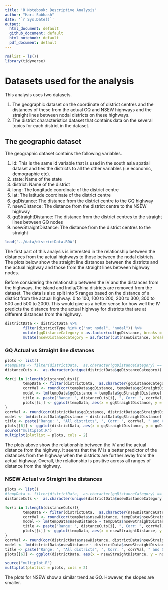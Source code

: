 ```yaml
---
title: 'R Notebook: Descriptive Analysis'
author: "Hari Subhash"
date: '`r Sys.Date()`'
output:
  html_document: default
  github_document: default
  html_notebook: default
  pdf_document: default
---
```

```r
rm(list = ls())
library(tidyverse)
```

# Datasets used for the analysis
This analysis uses two datasets. 

1. The geographic dataset on the coordinate of district centres and the distances of these from the actual GQ and NSEW highways and the straight lines between nodal districts on these highways. 
2. The district characteristics dataset that contains data on the several topics for each district in the dataset.

## The geographic dataset
The geographic dataset contains the following variables.

1. id: This is the same id variable that is used in the south asia spatial dataset and ties the districts to all the other variables (i.e economic, demographic etc).
2. state: Name of the state
3. district: Name of the district
4. long: The longitude coordinate of the district centre
5. lat: The latitude coordinate of the district centre
6. gqDistance: The distance from the district centre to the GQ highway
7. nsewDistance: The distance from the district centre to the NSEW highway
8. gqStraightDistance: The distance from the district centres to the straight lines between GQ nodes
9. nsewStraightDistance: The distance from the district centres to the straight

```r
load('../data/districtData.RDA')
```

The first part of this analysis is interested in the relationship between the distances from the actual highways to those between the nodal districts. The plots below show the straight line distances between the districts and the actual highway and those from the straight lines between highway nodes.

Before considering the relationship between the IV and the distances from the highways, the island and India/China districts are removed from the dataset. The data is also split into 5 ranges based on the distance of a district from the actual highway: 0 to 100, 100 to 200, 200 to 300, 300 to 500 and 500 to 2000. This would give us a better sense for how well the IV predicts the distance from the actual highway for districts that are at different distances from the highway.

```r
districtData <- districtData %>% 
        filter(districtType %in% c("not nodal", "nodal")) %>% 
        mutate(gqDistanceCategory = as.factor(cut(gqDistance, breaks = c(0, 100, 200, 300, 500, 2000)))) %>% 
        mutate(nsewDistanceCategory = as.factor(cut(nsewDistance, breaks = c(0, 100, 200, 300, 500, 2000))))
```

### GQ Actual vs Straight line distances
```r
plots <- list()
#tempData <- filter(districtData,  as.character(gqDistanceCategory) == distanceCuts[1])
distanceCuts <-  as.character(unique(districtData$gqDistanceCategory))

for(i in 1:length(distanceCuts)){
        tempData <- filter(districtData,  as.character(gqDistanceCategory) == distanceCuts[i])
        corrVal <- round(cor(tempData$gqDistance, tempData$gqStraightDistance), 1)
        model <- lm(tempData$gqDistance ~ tempData$gqStraightDistance)
        title <- paste("Range: ", distanceCuts[i], ", Corr: ", corrVal, " and Coeff: ", round(model$coefficients[2], 1))
        plots[[i]] <- ggplot(tempData, aes(x = gqStraightDistance, y = gqDistance)) + geom_point() + geom_smooth(method = 'lm') + labs(title = title) + annotate("text", label = paste())
}
corrVal <- round(cor(districtData$gqDistance, districtData$gqStraightDistance), 1)
model <- lm(districtData$gqDistance ~ districtData$gqStraightDistance)
title <- paste("Range: ", "All districts", ", Corr: ", corrVal, " and Coeff: ", round(model$coefficients[2], 1))
plots[[6]] <- ggplot(districtData, aes(x = gqStraightDistance, y = gqDistance)) + geom_point() + geom_smooth(method = 'lm') + labs(title = title)
source("multiplot.R")
multiplot(plotlist = plots, cols = 2)
```

The plots above show the relationship between the IV and the actual distance from the highway. It seems that the IV is a better predictor of the distances from the highway when the districts are further away from the actual highway. Overall, the relationship is positive across all ranges of distance from the highway.

### NSEW Actual vs Straight line distances
```r
plots <- list()
#tempData <- filter(districtData,  as.character(gqDistanceCategory) == distanceCuts[1])
distanceCuts <-  as.character(unique(districtData$nsewDistanceCategory))

for(i in 1:length(distanceCuts)){
        tempData <- filter(districtData,  as.character(nsewDistanceCategory) == distanceCuts[i])
        corrVal <- round(cor(tempData$nsewDistance, tempData$nsewStraightDistance), 1)
        model <- lm(tempData$nsewDistance ~ tempData$nsewStraightDistance)
        title <- paste("Range: ", distanceCuts[i], ", Corr: ", corrVal, " and Coeff: ", round(model$coefficients[2], 1))
        plots[[i]] <- ggplot(tempData, aes(x = nsewStraightDistance, y = nsewDistance)) + geom_point() + geom_smooth(method = 'lm') + labs(title = title)
}
corrVal <- round(cor(districtData$nsewDistance, districtData$nsewStraightDistance), 1)
model <- lm(districtData$nsewDistance ~ districtData$nsewStraightDistance)
title <- paste("Range: ", "All districts", ", Corr: ", corrVal, " and Coeff: ", round(model$coefficients[2], 1))
plots[[6]] <- ggplot(districtData, aes(x = nsewStraightDistance, y = nsewDistance)) + geom_point() + geom_smooth(method = 'lm') + labs(title = title)

source("multiplot.R")
multiplot(plotlist = plots, cols = 2)
```

The plots for NSEW show a similar trend as GQ. However, the slopes are smaller.